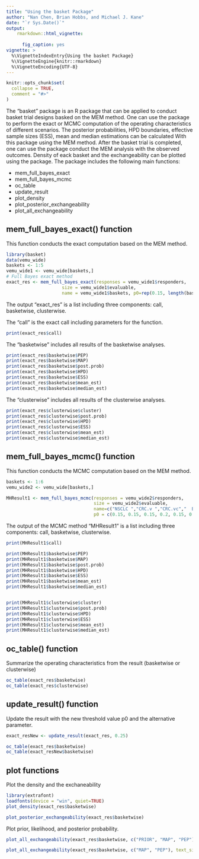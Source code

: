 ---
title: "Using the basket Package"
author: "Nan Chen, Brian Hobbs, and Michael J. Kane"
date: "`r Sys.Date()`"
output:
    rmarkdown::html_vignette:
      
      fig_caption: yes
vignette: >
  %\VignetteIndexEntry{Using the basket Package}
  %\VignetteEngine{knitr::rmarkdown}
  %\VignetteEncoding{UTF-8}
---

```{r setup, include = FALSE}
knitr::opts_chunk$set(
  collapse = TRUE,
  comment = "#>"
)
```

The "basket" package is an R package that can be applied to conduct basket trial designs basked on the MEM method. One can use the package to perform the exact or MCMC computation of the operating characteristics of different scenarios. The posterior probabilities, HPD boundaries, effective sample sizes (ESS), mean and median estimations can be calculated With this package using the MEM method. After the basket trial is completed, one can use the package conduct the MEM analysis with the observed outcomes. Density of eack basket and the exchangeability can be plotted using the package. The package includes the following main functions: 

- mem_full_bayes_exact
- mem_full_bayes_mcmc
- oc_table
- update_result
- plot_density
- plot_posterior_exchangeability
- plot_all_exchangeability


## mem_full_bayes_exact() function

This function conducts the exact computation based on the MEM method.
```{r}
library(basket)
data(vemu_wide)
baskets <- 1:5
vemu_wide1 <- vemu_wide[baskets,]
# Full Bayes exact method
exact_res <- mem_full_bayes_exact(responses = vemu_wide1$responders, 
                     size = vemu_wide1$evaluable,
                     name = vemu_wide1$baskets, p0=rep(0.15, length(basket)))
```
The output "exact_res" is a list including three components:  call, basketwise, clusterwise.

The "call" is the exact call including parameters for the function. 
```{r}
print(exact_res$call)
```

The "basketwise" includes all results of the basketwise analyses.

```{r}
print(exact_res$basketwise$PEP)
print(exact_res$basketwise$MAP)
print(exact_res$basketwise$post.prob)
print(exact_res$basketwise$HPD)
print(exact_res$basketwise$ESS)
print(exact_res$basketwise$mean_est)
print(exact_res$basketwise$median_est)
```
The "clusterwise" includes all results of the clusterwise analyses.
```{r}
print(exact_res$clusterwise$cluster)
print(exact_res$clusterwise$post.prob)
print(exact_res$clusterwise$HPD)
print(exact_res$clusterwise$ESS)
print(exact_res$clusterwise$mean_est)
print(exact_res$clusterwise$median_est)

```


## mem_full_bayes_mcmc() function

This function conducts the MCMC computation based on the MEM method.

```{r}
baskets <- 1:6
vemu_wide2 <- vemu_wide[baskets,]

MHResult1 <- mem_full_bayes_mcmc(responses = vemu_wide2$responders, 
                                 size = vemu_wide2$evaluable,
                                 name=c("NSCLC ","CRC.v ","CRC.vc","  BD  ","ED.LH "," ATC  "),
                                 p0 = c(0.15, 0.15, 0.15, 0.2, 0.15, 0.15), Initial = NA)

```

The output of the MCMC method "MHResult1" is a list including three components:  call, basketwise, clusterwise.

```{r}
print(MHResult1$call)

print(MHResult1$basketwise$PEP)
print(MHResult1$basketwise$MAP)
print(MHResult1$basketwise$post.prob)
print(MHResult1$basketwise$HPD)
print(MHResult1$basketwise$ESS)
print(MHResult1$basketwise$mean_est)
print(MHResult1$basketwise$median_est)


print(MHResult1$clusterwise$cluster)
print(MHResult1$clusterwise$post.prob)
print(MHResult1$clusterwise$HPD)
print(MHResult1$clusterwise$ESS)
print(MHResult1$clusterwise$mean_est)
print(MHResult1$clusterwise$median_est)
```

## oc_table() function

Summarize the operating characteristics from the result (basketwise or clusterwise)

```{r}

oc_table(exact_res$basketwise)
oc_table(exact_res$clusterwise)
```


## update_result() function

Update the result with the new threshold value p0 and the alternative parameter.

```{r}
exact_resNew <- update_result(exact_res, 0.25)

oc_table(exact_res$basketwise)
oc_table(exact_resNew$basketwise)

```

## plot functions
Plot the density and the exchaneability

```{r, fig.height = 3, fig.width= 4, fig.align= "center"}
library(extrafont)
loadfonts(device = "win", quiet=TRUE)
plot_density(exact_res$basketwise)
```

```{r, out.width='100%',fig.width= 10, fig.align= "center"}

plot_posterior_exchangeability(exact_res$basketwise)
```

Plot prior, likelihood, and posterior probability.
```{r, out.width='100%',fig.width= 12, fig.align= "center"}
plot_all_exchangeability(exact_res$basketwise, c("PRIOR", "MAP", "PEP"), text_size=2.5)
```
```{r, out.width='100%',fig.width= 10, fig.align= "center", fig.}
plot_all_exchangeability(exact_res$basketwise, c("MAP", "PEP"), text_size=3)
`````

